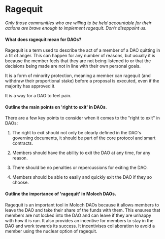 # Ragequit

*Only those communities who are willing to be held accountable for their actions are brave enough to implement ragequit.  Don’t disappoint us.*


#### What does ragequit mean for DAOs?

Ragequit is a term used to describe the act of a member of a DAO quitting in a fit of anger. This can happen for any number of reasons, but usually it is because the member feels that they are not being listened to or that the decisions being made are not in line with their own personal goals.

It is a form of minority protection, meaning a member can ragequit (and withdraw their proportional stake) before a proposal is executed, even if the majority has approved it.

It is a way for a DAO to feel pain.


#### Outline the main points on 'right to exit' in DAOs.

There are a few key points to consider when it comes to the "right to exit" in DAOs:

1. The right to exit should not only be clearly defined in the DAO's governing documents, it should be part of the core protocol and smart contracts.

2. Members should have the ability to exit the DAO at any time, for any reason.

3. There should be no penalties or repercussions for exiting the DAO.

4. Members should be able to easily and quickly exit the DAO if they so choose.

#### Outline the importance of 'ragequit' in Moloch DAOs.

Ragequit is an important tool in Moloch DAOs because it allows members to leave the DAO and take their share of the funds with them. This ensures that members are not locked into the DAO and can leave if they are unhappy with how it is run. It also provides an incentive for members to stay in the DAO and work towards its success. It incentivises collaboration to avoid a member using the nuclear option of ragequit.
